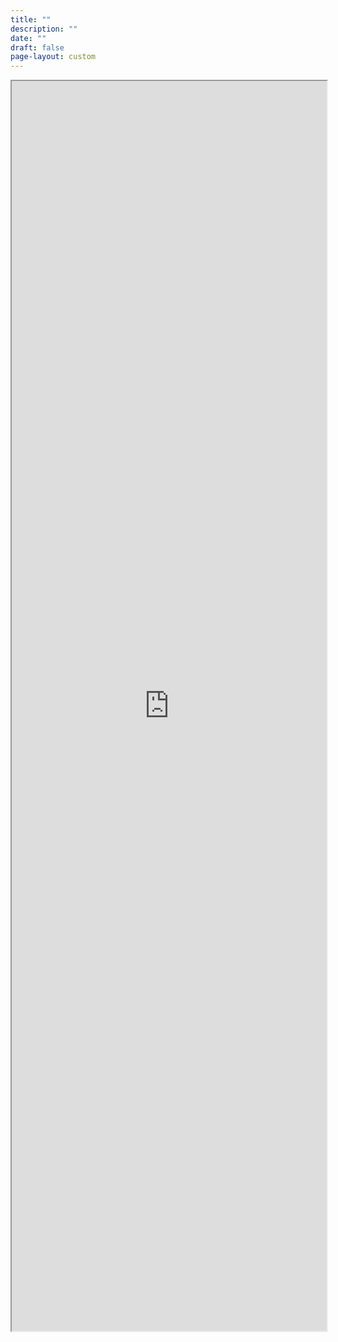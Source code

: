 ```yaml
---
title: ""
description: ""
date: ""
draft: false
page-layout: custom
---
```


```{=html}

<div class="pdb-web-app">
    <iframe width="100%" height="2000" src="https://petebrown.shinyapps.io/head2head-all/" title="Head to Head records: All clubs."></iframe>
</div>
```